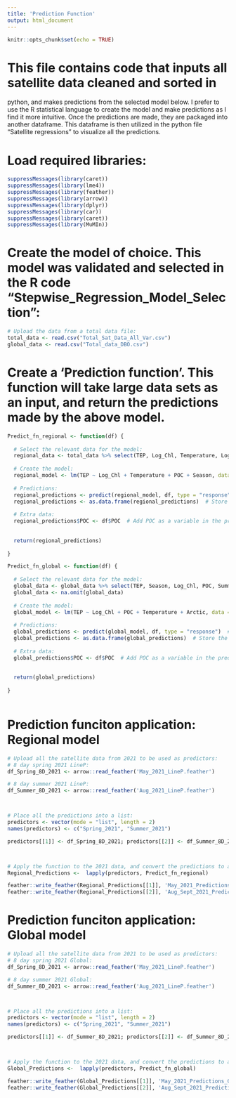 ```yaml
---
title: 'Prediction Function'
output: html_document
---
```


```r
knitr::opts_chunk$set(echo = TRUE)
```


# This file contains code that inputs all satellite data cleaned and sorted in
python, and makes predictions from the selected model below. I prefer to use 
the R statistical language to create the model and make predictions as I find 
it more intuitive. Once the predictions are made, they are packaged into 
another dataframe. This dataframe is then utilized in the python file 
"Satellite regressions" to visualize all the predictions.


# Load required libraries:
```r

suppressMessages(library(caret))
suppressMessages(library(lme4))
suppressMessages(library(feather))
suppressMessages(library(arrow))
suppressMessages(library(dplyr))
suppressMessages(library(car))
suppressMessages(library(caret))
suppressMessages(library(MuMIn))

```


# Create the model of choice. This model was validated and selected in the R code "Stepwise_Regression_Model_Selection":
```r

# Upload the data from a total data file:
total_data <- read.csv("Total_Sat_Data_All_Var.csv")
global_data <- read.csv("Total_data_DBO.csv")

```


# Create a 'Prediction function'. This function will take large data sets as an input, and return the predictions made by the above model.
```r

Predict_fn_regional <- function(df) {
  
  # Select the relevant data for the model:
  regional_data <- total_data %>% select(TEP, Log_Chl, Temperature, Log_MLD, MLD, Season, POC, Avg_PAR)
  
  # Create the model:
  regional_model <- lm(TEP ~ Log_Chl + Temperature + POC + Season, data = UpperMixed_data) 
  
  # Predictions:
  regional_predictions <- predict(regional_model, df, type = "response")  # Call the model and create predictions.
  regional_predictions <- as.data.frame(regional_predictions)  # Store the results in a data frame.
  
  # Extra data:
  regional_predictions$POC <- df$POC  # Add POC as a variable in the predictions data frame - for ratio derivations later on.
  
  
  return(regional_predictions)
  
}

Predict_fn_global <- function(df) {
  
  # Select the relevant data for the model:
  global_data <- global_data %>% select(TEP, Season, Log_Chl, POC, Summer, Arctic, Area, Temperature)
  global_data <- na.omit(global_data)
  
  # Create the model:
  global_model <- lm(TEP ~ Log_Chl + POC + Temperature + Arctic, data = global_data)
  
  # Predictions:
  global_predictions <- predict(global_model, df, type = "response")  # Call the model and create predictions.
  global_predictions <- as.data.frame(global_predictions)  # Store the results in a data frame.
  
  # Extra data:
  global_predictions$POC <- df$POC  # Add POC as a variable in the predictions data frame - for ratio derivations later on.
  
  
  return(global_predictions)
  
}



```


# Prediction funciton application: Regional model
```r

# Upload all the satellite data from 2021 to be used as predictors:
# 8 day spring 2021 LineP:
df_Spring_8D_2021 <- arrow::read_feather('May_2021_LineP.feather')

# 8 day summer 2021 LineP:
df_Summer_8D_2021 <- arrow::read_feather('Aug_2021_LineP.feather')



# Place all the predictions into a list:
predictors <- vector(mode = "list", length = 2)
names(predictors) <- c("Spring_2021", "Summer_2021")

predictors[[1]] <- df_Spring_8D_2021; predictors[[2]] <- df_Summer_8D_2021



# Apply the function to the 2021 data, and convert the predictions to a feather file for transfer to python:
Regional_Predictions <-  lapply(predictors, Predict_fn_regional)

feather::write_feather(Regional_Predictions[[1]], 'May_2021_Predictions.feather')
feather::write_feather(Regional_Predictions[[2]], 'Aug_Sept_2021_Predictions.feather')

```


# Prediction funciton application: Global model
```r

# Upload all the satellite data from 2021 to be used as predictors:
# 8 day spring 2021 Global:
df_Spring_8D_2021 <- arrow::read_feather('May_2021_LineP.feather')

# 8 day summer 2021 Global:
df_Summer_8D_2021 <- arrow::read_feather('Aug_2021_LineP.feather')



# Place all the predictions into a list:
predictors <- vector(mode = "list", length = 2)
names(predictors) <- c("Spring_2021", "Summer_2021")

predictors[[1]] <- df_Summer_8D_2021; predictors[[2]] <- df_Summer_8D_2021



# Apply the function to the 2021 data, and convert the predictions to a feather file for transfer to python:
Global_Predictions <-  lapply(predictors, Predict_fn_global)

feather::write_feather(Global_Predictions[[1]], 'May_2021_Predictions_Global.feather')
feather::write_feather(Global_Predictions[[2]], 'Aug_Sept_2021_Predictions_Global.feather')

```


